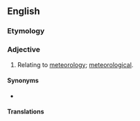 {{also|meteorològic}}

==English==

===Etymology===
{{suffix|en|meteorology|ic}}

===Adjective===
{{en-adj|-}}

# Relating to [[meteorology]]; [[meteorological]].

====Synonyms====
* {{l|en|meteorological}}

====Translations====
{{trans-see|meteorological}}